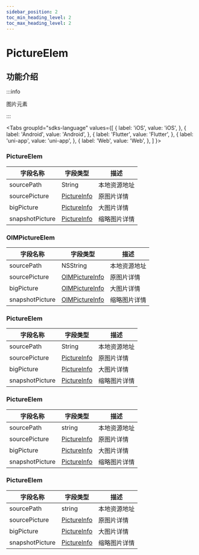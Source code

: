 ```yaml
---
sidebar_position: 2
toc_min_heading_level: 2
toc_max_heading_level: 2
---
```


# PictureElem

## 功能介绍

:::info

图片元素

:::

<Tabs
groupId="sdks-language"
values={[
{ label: 'iOS', value: 'iOS', },
{ label: 'Android', value: 'Android', },
{ label: 'Flutter', value: 'Flutter', },
{ label: 'uni-app', value: 'uni-app', },
{ label: 'Web', value: 'Web', },
]
}>

<TabItem value="Flutter">

### PictureElem

| 字段名称        | 字段类型                                               | 描述         |
| --------------- | ------------------------------------------------------ | ------------ |
| sourcePath      | String                                                 | 本地资源地址 |
| sourcePicture   | [PictureInfo](docs/sdks/class/message/pictureInfo.mdx) | 原图片详情   |
| bigPicture      | [PictureInfo](docs/sdks/class/message/pictureInfo.mdx) | 大图片详情   |
| snapshotPicture | [PictureInfo](docs/sdks/class/message/pictureInfo.mdx) | 缩略图片详情 |

</TabItem>

<TabItem value="iOS">

### OIMPictureElem

| 字段名称        | 字段类型                                                  | 描述         |
| --------------- | --------------------------------------------------------- | ------------ |
| sourcePath      | NSString                                                  | 本地资源地址 |
| sourcePicture   | [OIMPictureInfo](docs/sdks/class/message/pictureInfo.mdx) | 原图片详情   |
| bigPicture      | [OIMPictureInfo](docs/sdks/class/message/pictureInfo.mdx) | 大图片详情   |
| snapshotPicture | [OIMPictureInfo](docs/sdks/class/message/pictureInfo.mdx) | 缩略图片详情 |

</TabItem>

<TabItem value="Android">

### PictureElem

| 字段名称        | 字段类型                                               | 描述         |
| --------------- | ------------------------------------------------------ | ------------ |
| sourcePath      | String                                                 | 本地资源地址 |
| sourcePicture   | [PictureInfo](docs/sdks/class/message/pictureInfo.mdx) | 原图片详情   |
| bigPicture      | [PictureInfo](docs/sdks/class/message/pictureInfo.mdx) | 大图片详情   |
| snapshotPicture | [PictureInfo](docs/sdks/class/message/pictureInfo.mdx) | 缩略图片详情 |

</TabItem>

<TabItem value="Web">

### PictureElem

| 字段名称        | 字段类型                                               | 描述         |
| --------------- | ------------------------------------------------------ | ------------ |
| sourcePath      | string                                                 | 本地资源地址 |
| sourcePicture   | [PictureInfo](docs/sdks/class/message/pictureInfo.mdx) | 原图片详情   |
| bigPicture      | [PictureInfo](docs/sdks/class/message/pictureInfo.mdx) | 大图片详情   |
| snapshotPicture | [PictureInfo](docs/sdks/class/message/pictureInfo.mdx) | 缩略图片详情 |

</TabItem>

<TabItem value="uni-app">

### PictureElem

| 字段名称        | 字段类型                                               | 描述         |
| --------------- | ------------------------------------------------------ | ------------ |
| sourcePath      | string                                                 | 本地资源地址 |
| sourcePicture   | [PictureInfo](docs/sdks/class/message/pictureInfo.mdx) | 原图片详情   |
| bigPicture      | [PictureInfo](docs/sdks/class/message/pictureInfo.mdx) | 大图片详情   |
| snapshotPicture | [PictureInfo](docs/sdks/class/message/pictureInfo.mdx) | 缩略图片详情 |

</TabItem>

</Tabs>
